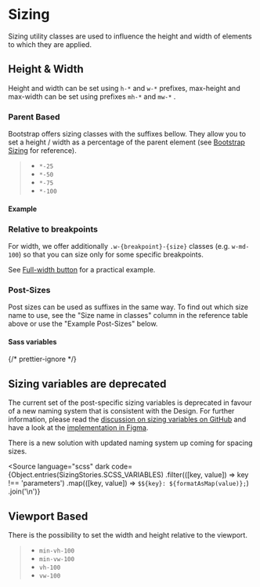 
<Meta of={SizingStories} />

# Sizing

<div className="lead">
  Sizing utility classes are used to influence the height and width of elements to which they are
  applied.
</div>

## Height & Width

Height and width can be set using `h-*` and `w-*` prefixes, max-height and max-width can be set using prefixes `mh-*` and `mw-*` .

### Parent Based

Bootstrap offers sizing classes with the suffixes bellow. They allow you to set a height / width as a percentage of the parent element (see [Bootstrap Sizing](https://getbootstrap.com/docs/5.3/utilities/sizing/) for reference).

> - `*-25`
> - `*-50`
> - `*-75`
> - `*-100`

#### Example

<Canvas sourceState="shown" of={SizingStories.SizesPercent} />
<div className="hide-col-default">
  <Controls of={SizingStories.SizesPercent} />
</div>

### Relative to breakpoints

For width, we offer additionally `.w-{breakpoint}-{size}` classes (e.g. `w-md-100`) so that you can size only for some specific breakpoints.

See <a href="/?path=/docs/components-button--docs#full-width">Full-width button</a> for a practical example.

### Post-Sizes

Post sizes can be used as suffixes in the same way. To find out which size name to use, see the "Size name in classes" column in the reference table above or use the "Example Post-Sizes" below.

#### Sass variables

{/* prettier-ignore */}
<div class="alert alert-warning mb-bigger-big">
  <h2 class="alert-heading">Sizing variables are deprecated</h2>
  <p>The current set of the post-specific sizing variables is deprecated in favour of a new naming system that is consistent with the Design. For further information, please read the <a href="https://github.com/swisspost/design-system/discussions/588">discussion on sizing variables on GitHub</a> and have a look at the <a href="https://www.figma.com/file/ojCcgC5Zd12eUSzq6V5m24/Foundations?node-id=3%3A2&t=l8qimsXlxeMLOzs6-0">implementation in Figma</a>.</p>
  <p>There is a new solution with updated naming system up coming for spacing sizes.</p>
</div>

<Source
  language="scss"
  dark
  code={Object.entries(SizingStories.SCSS_VARIABLES)
    .filter(([key, value]) => key !== 'parameters')
    .map(([key, value]) => `$${key}: ${formatAsMap(value)};`)
    .join('\n')}
></Source>

<Canvas of={SizingStories.Sizes} />
<div className="hide-col-default">
  <Controls of={SizingStories.Sizes} />
</div>

## Viewport Based

There is the possibility to set the width and height relative to the viewport.

> - `min-vh-100`
> - `min-vw-100`
> - `vh-100`
> - `vw-100`
